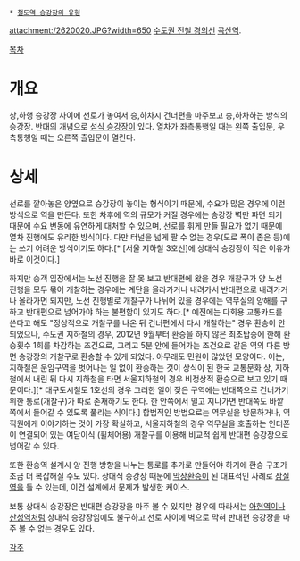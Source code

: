 * [[철도역 승강장의 유형]]

attachment:/2620020.JPG?width=650
[[수도권 전철 경의선]] [[곡산역]].

{{{+1 相對式 乘降場 / Side platform }}}
[[목차]]
= 개요 =
상,하행 승강장 사이에 선로가 놓여서 승,하차시 건너편을 마주보고 승,하차하는 방식의 승강장. 반대의 개념으로 [[섬식 승강장]]이 있다. 열차가 좌측통행일 때는 왼쪽 출입문, 우측통행일 때는 오른쪽 출입문이 열린다.

= 상세 =
선로를 깔아놓은 양옆으로 승강장이 놓이는 형식이기 때문에, 수요가 많은 경우에 이런 방식으로 역을 만든다. 또한 차후에 역의 규모가 커질 경우에는 승강장 벽만 파면 되기 때문에 수요 변동에 유연하게 대처할 수 있으며, 선로를 휘게 만들 필요가 없기 때문에 열차 진행에도 유리한 방식이다. 다만 터널을 넓게 팔 수 없는 경우(도로 폭이 좁은 등)에는 쓰기 어려운 방식이기도 하다.[* [서울 지하철 3호선]에 상대식 승강장이 적은 이유가 바로 이것이다.]

하지만 승객 입장에서는 노선 진행을 잘 못 보고 반대편에 왔을 경우 개찰구가 양 노선 진행을 모두 묶어 개찰하는 경우에는 계단을 올라가거나 내려가서 반대편으로 내려가거나 올라가면 되지만, 노선 진행별로 개찰구가 나뉘어 있을 경우에는 역무실의 양해를 구하고 반대편으로 넘어가야 하는 불편함이 있기도 하다.[* 예전에는 다회용 교통카드를 쓴다고 해도 "정상적으로 개찰구를 나온 뒤 건너편에서 다시 개찰하는" 경우 환승이 안되었으나, 수도권 지하철의 경우, 2012년 9월부터 환승을 하지 않은 최초탑승에 한해 환승횟수 1회를 차감하는 조건으로, 그리고 5분 안에 들어가는 조건으로 같은 역의 다른 방면 승강장의 개찰구로 환승할 수 있게 되었다. 아무래도 민원이 많았던 모양이다. 이는, 지하철은 운임구역을 벗어나는 일 없이 환승하는 것이 상식이 된 한국 교통문화 상, 지하철에서 내린 뒤 다시 지하철을 타면 서울지하철의 경우 비정상적 환승으로 보고 있기 때문이다.][* 대구도시철도 1호선의 경우 그러한 일이 잦은 구역에는 반대쪽으로 건너가기 위한 통로(개찰구)가 따로 존재하기도 한다. 한 안쪽에서 밀고 지나가면 반대쪽도 바깥쪽에서 들어갈 수 있도록 풀리는 식이다.] 합법적인 방법으로는 역무실을 방문하거나, 역 직원에게 이야기하는 것이 가장 확실하고, 서울지하철의 경우 역무실을 호출하는 인터폰이 연결되어 있는 여닫이식 (휠체어용) 개찰구를 이용해 비교적 쉽게 반대편 승강장으로 넘어갈 수 있다.

또한 환승역 설계시 양 진행 방향을 나누는 통로를 추가로 만들어야 하기에 환승 구조가 조금 더 복잡해질 수도 있다. 상대식 승강장 때문에 [[막장환승]]이 된 대표적인 사례로 [[잠실역]]을 들 수 있는데, 이건 설계에서 문제가 발생한 케이스.

보통 상대식 승강장은 반대편 승강장을 마주 볼 수 있지만 경우에 따라서는 [[아현역]]이나 [[산성역]]처럼 상대식 승강장임에도 불구하고 선로 사이에 벽으로 막혀 반대편 승강장을 마주 볼 수 없는 경우도 있다.

[[각주]]
